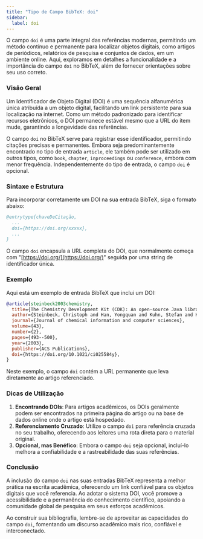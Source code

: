 ```yaml
---
title: "Tipo de Campo BibTeX: doi"
sidebar:
  label: doi
---
```



O campo `doi` é uma parte integral das referências modernas, permitindo um método contínuo e permanente para localizar objetos digitais, como artigos de periódicos, relatórios de pesquisa e conjuntos de dados, em um ambiente online. Aqui, exploramos em detalhes a funcionalidade e a importância do campo `doi` no BibTeX, além de fornecer orientações sobre seu uso correto.

<CiteDrive />

### Visão Geral

Um Identificador de Objeto Digital (DOI) é uma sequência alfanumérica única atribuída a um objeto digital, facilitando um link persistente para sua localização na internet. Como um método padronizado para identificar recursos eletrônicos, o DOI permanece estável mesmo que a URL do item mude, garantindo a longevidade das referências.

O campo `doi` no BibTeX serve para registrar esse identificador, permitindo citações precisas e permanentes. Embora seja predominantemente encontrado no tipo de entrada `article`, ele também pode ser utilizado em outros tipos, como `book`, `chapter`, `inproceedings` ou `conference`, embora com menor frequência. Independentemente do tipo de entrada, o campo `doi` é opcional.

### Sintaxe e Estrutura

Para incorporar corretamente um DOI na sua entrada BibTeX, siga o formato abaixo:

```bibtex
@entrytype{chaveDeCitação,
  ...
  doi={https://doi.org/xxxxx},
  ...
}
```
O campo `doi` encapsula a URL completa do DOI, que normalmente começa com "[https://doi.org/](https://doi.org/)" seguida por uma string de identificador única.

### Exemplo

Aqui está um exemplo de entrada BibTeX que inclui um DOI:

```bibtex
@article{steinbeck2003chemistry,
  title={The Chemistry Development Kit (CDK): An open-source Java library for chemo-and bioinformatics},
  author={Steinbeck, Christoph and Han, Yongquan and Kuhn, Stefan and Horlacher, Oliver and Luttmann, Edgar and Willighagen, Egon},
  journal={Journal of chemical information and computer sciences},
  volume={43},
  number={2},
  pages={493--500},
  year={2003},
  publisher={ACS Publications},
  doi={https://doi.org/10.1021/ci025584y},
}
```

Neste exemplo, o campo `doi` contém a URL permanente que leva diretamente ao artigo referenciado.

### Dicas de Utilização

1. **Encontrando DOIs**: Para artigos acadêmicos, os DOIs geralmente podem ser encontrados na primeira página do artigo ou na base de dados online onde o artigo está hospedado.
2. **Referenciamento Cruzado**: Utilize o campo `doi` para referência cruzada no seu trabalho, oferecendo aos leitores uma rota direta para o material original.
3. **Opcional, mas Benéfico**: Embora o campo `doi` seja opcional, incluí-lo melhora a confiabilidade e a rastreabilidade das suas referências.

### Conclusão

A inclusão do campo `doi` nas suas entradas BibTeX representa a melhor prática na escrita acadêmica, oferecendo um link confiável para os objetos digitais que você referencia. Ao adotar o sistema DOI, você promove a acessibilidade e a permanência do conhecimento científico, apoiando a comunidade global de pesquisa em seus esforços acadêmicos.

Ao construir sua bibliografia, lembre-se de aproveitar as capacidades do campo `doi`, fomentando um discurso acadêmico mais rico, confiável e interconectado.